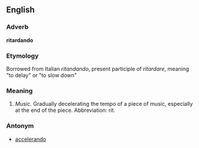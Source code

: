 ==English==

===Adverb===
'''ritardando'''

===Etymology===

Borrowed from Italian ''ritandando'', present participle of ''ritardare'', meaning "to delay" or "to slow down"

===Meaning===

#''Music.'' Gradually decelerating the tempo of a piece of music, especially at the end of the piece. Abbreviation: rit.

===Antonym===

*[[accelerando]]